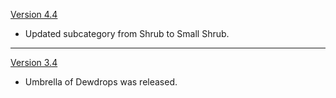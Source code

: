 {{Change History/Header}}
[[Version 4.4]]
* Updated subcategory from Shrub to Small Shrub.
----
[[Version 3.4]]
* Umbrella of Dewdrops was released.